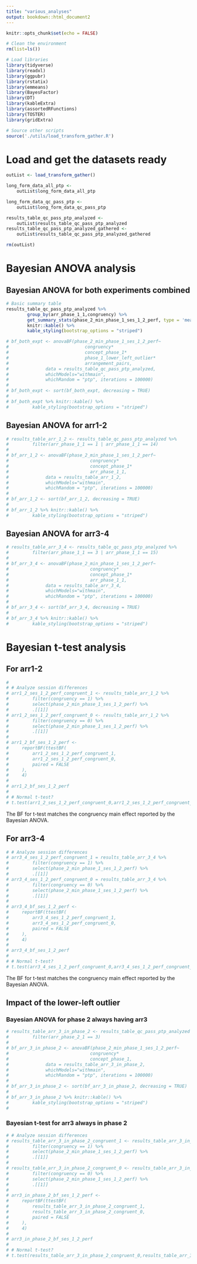 ```yaml
---
title: "various_analyses"
output: bookdown::html_document2
---
```


```r
knitr::opts_chunk$set(echo = FALSE)
```

```r

# Clean the environment
rm(list=ls())

# Load libraries
library(tidyverse)
library(readxl)
library(ggpubr)
library(rstatix)
library(emmeans)
library(BayesFactor)
library(DT)
library(kableExtra)
library(assortedRFunctions)
library(TOSTER)
library(gridExtra)

# Source other scripts
source('./utils/load_transform_gather.R')

```

# Load and get the datasets ready

```r

outList <- load_transform_gather()

long_form_data_all_ptp <- 
    outList$long_form_data_all_ptp

long_form_data_qc_pass_ptp <- 
    outList$long_form_data_qc_pass_ptp

results_table_qc_pass_ptp_analyzed <- 
    outList$results_table_qc_pass_ptp_analyzed
results_table_qc_pass_ptp_analyzed_gathered <- 
    outList$results_table_qc_pass_ptp_analyzed_gathered

rm(outList)

```

# Bayesian ANOVA analysis

## Bayesian ANOVA for both experiments combined

```r

# Basic summary table
results_table_qc_pass_ptp_analyzed %>%
        group_by(arr_phase_1_1,congruency) %>%
        get_summary_stats(phase_2_min_phase_1_ses_1_2_perf, type = 'mean_sd') %>%
        knitr::kable() %>%
        kable_styling(bootstrap_options = "striped")

# bf_both_expt <- anovaBF(phase_2_min_phase_1_ses_1_2_perf~
#                             congruency*
#                             concept_phase_1*
#                             phase_1_lower_left_outlier*
#                             arrangement_pairs, 
#              data = results_table_qc_pass_ptp_analyzed,
#              whichModels="withmain",
#              whichRandom = "ptp", iterations = 100000)
# 
# bf_both_expt <- sort(bf_both_expt, decreasing = TRUE)
# 
# bf_both_expt %>% knitr::kable() %>%
#         kable_styling(bootstrap_options = "striped")

```

## Bayesian ANOVA for arr1-2

```r

# results_table_arr_1_2 <- results_table_qc_pass_ptp_analyzed %>%
#         filter(arr_phase_1_1 == 1 | arr_phase_1_1 == 14)
# 
# bf_arr_1_2 <- anovaBF(phase_2_min_phase_1_ses_1_2_perf~
#                               congruency*
#                               concept_phase_1*
#                               arr_phase_1_1, 
#              data = results_table_arr_1_2,
#              whichModels="withmain",
#              whichRandom = "ptp", iterations = 100000)
# 
# bf_arr_1_2 <- sort(bf_arr_1_2, decreasing = TRUE)
# 
# bf_arr_1_2 %>% knitr::kable() %>%
#         kable_styling(bootstrap_options = "striped")

```

## Bayesian ANOVA for arr3-4

```r

# results_table_arr_3_4 <- results_table_qc_pass_ptp_analyzed %>%
#         filter(arr_phase_1_1 == 3 | arr_phase_1_1 == 15)
# 
# bf_arr_3_4 <- anovaBF(phase_2_min_phase_1_ses_1_2_perf~
#                               congruency*
#                               concept_phase_1*
#                               arr_phase_1_1, 
#              data = results_table_arr_3_4,
#              whichModels="withmain",
#              whichRandom = "ptp", iterations = 100000)
# 
# bf_arr_3_4 <- sort(bf_arr_3_4, decreasing = TRUE)
# 
# bf_arr_3_4 %>% knitr::kable() %>% 
#         kable_styling(bootstrap_options = "striped")


```

# Bayesian t-test analysis

## For arr1-2

```r
# 
# # Analyze session differences
# arr1_2_ses_1_2_perf_congruent_1 <- results_table_arr_1_2 %>%
#         filter(congruency == 1) %>%
#         select(phase_2_min_phase_1_ses_1_2_perf) %>%
#         .[[1]]
# arr1_2_ses_1_2_perf_congruent_0 <- results_table_arr_1_2 %>%
#         filter(congruency == 0) %>%
#         select(phase_2_min_phase_1_ses_1_2_perf) %>%
#         .[[1]]
# 
# arr1_2_bf_ses_1_2_perf <-
#     reportBF(ttestBF(
#         arr1_2_ses_1_2_perf_congruent_1,
#         arr1_2_ses_1_2_perf_congruent_0,
#         paired = FALSE
#     ),
#     4)
# 
# arr1_2_bf_ses_1_2_perf
# 
# # Normal t-test?
# t.test(arr1_2_ses_1_2_perf_congruent_0,arr1_2_ses_1_2_perf_congruent_1,paired=FALSE)
```
The BF for t-test matches the congruency main effect reported by the Bayesian ANOVA.

## For arr3-4
```r
# # Analyze session differences
# arr3_4_ses_1_2_perf_congruent_1 = results_table_arr_3_4 %>%
#         filter(congruency == 1) %>%
#         select(phase_2_min_phase_1_ses_1_2_perf) %>%
#         .[[1]]
# arr3_4_ses_1_2_perf_congruent_0 = results_table_arr_3_4 %>%
#         filter(congruency == 0) %>%
#         select(phase_2_min_phase_1_ses_1_2_perf) %>%
#         .[[1]]
# 
# arr3_4_bf_ses_1_2_perf <-
#     reportBF(ttestBF(
#         arr3_4_ses_1_2_perf_congruent_1,
#         arr3_4_ses_1_2_perf_congruent_0,
#         paired = FALSE
#     ),
#     4)
# 
# arr3_4_bf_ses_1_2_perf
# 
# # Normal t-test?
# t.test(arr3_4_ses_1_2_perf_congruent_0,arr3_4_ses_1_2_perf_congruent_1,paired=FALSE)
```
The BF for t-test matches the congruency main effect reported by the Bayesian ANOVA.


## Impact of the lower-left outlier

### Bayesian ANOVA for phase 2 always having arr3

```r

# results_table_arr_3_in_phase_2 <- results_table_qc_pass_ptp_analyzed %>%
#         filter(arr_phase_2_1 == 3)
# 
# bf_arr_3_in_phase_2 <- anovaBF(phase_2_min_phase_1_ses_1_2_perf~
#                               congruency*
#                               concept_phase_1, 
#              data = results_table_arr_3_in_phase_2,
#              whichModels="withmain",
#              whichRandom = "ptp", iterations = 100000)
# 
# bf_arr_3_in_phase_2 <- sort(bf_arr_3_in_phase_2, decreasing = TRUE)
# 
# bf_arr_3_in_phase_2 %>% knitr::kable() %>%
#         kable_styling(bootstrap_options = "striped")
# 


```

### Bayesian t-test for arr3 always in phase 2

```r

# # Analyze session differences
# results_table_arr_3_in_phase_2_congruent_1 <- results_table_arr_3_in_phase_2 %>%
#         filter(congruency == 1) %>%
#         select(phase_2_min_phase_1_ses_1_2_perf) %>%
#         .[[1]]
#         
# results_table_arr_3_in_phase_2_congruent_0 <- results_table_arr_3_in_phase_2 %>%
#         filter(congruency == 0) %>%
#         select(phase_2_min_phase_1_ses_1_2_perf) %>%
#         .[[1]]
# 
# arr3_in_phase_2_bf_ses_1_2_perf <-
#     reportBF(ttestBF(
#         results_table_arr_3_in_phase_2_congruent_1,
#         results_table_arr_3_in_phase_2_congruent_0,
#         paired = FALSE
#     ),
#     4)
# 
# arr3_in_phase_2_bf_ses_1_2_perf
# 
# # Normal t-test?
# t.test(results_table_arr_3_in_phase_2_congruent_0,results_table_arr_3_in_phase_2_congruent_1,paired=FALSE)
```


